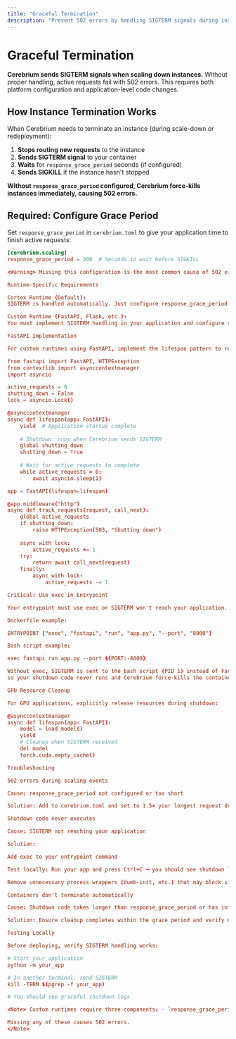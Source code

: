 ```yaml
---
title: "Graceful Termination"
description: "Prevent 502 errors by handling SIGTERM signals during instance shutdown"
---
```


# Graceful Termination

**Cerebrium sends SIGTERM signals when scaling down instances.** Without proper handling, active requests fail with 502 errors. This requires both platform configuration and application-level code changes.

## How Instance Termination Works

When Cerebrium needs to terminate an instance (during scale-down or redeployment):

1. **Stops routing new requests** to the instance  
2. **Sends SIGTERM signal** to your container  
3. **Waits** for `response_grace_period` seconds (if configured)  
4. **Sends SIGKILL** if the instance hasn't stopped  

**Without `response_grace_period` configured, Cerebrium force-kills instances immediately, causing 502 errors.**

## Required: Configure Grace Period

Set `response_grace_period` in `cerebrium.toml` to give your application time to finish active requests:

```toml
[cerebrium.scaling]
response_grace_period = 300  # Seconds to wait before SIGKILL

<Warning> Missing this configuration is the most common cause of 502 errors during scaling. Set this to **1.5× your longest expected request duration**. </Warning>

Runtime-Specific Requirements

Cortex Runtime (Default):
SIGTERM is handled automatically. Just configure response_grace_period — no code changes needed.

Custom Runtime (FastAPI, Flask, etc.):
You must implement SIGTERM handling in your application and configure response_grace_period. Both are required.

FastAPI Implementation

For custom runtimes using FastAPI, implement the lifespan pattern to respond to SIGTERM:

from fastapi import FastAPI, HTTPException
from contextlib import asynccontextmanager
import asyncio

active_requests = 0
shutting_down = False
lock = asyncio.Lock()

@asynccontextmanager
async def lifespan(app: FastAPI):
    yield  # Application startup complete
    
    # Shutdown: runs when Cerebrium sends SIGTERM
    global shutting_down
    shutting_down = True
    
    # Wait for active requests to complete
    while active_requests > 0:
        await asyncio.sleep(1)

app = FastAPI(lifespan=lifespan)

@app.middleware("http")
async def track_requests(request, call_next):
    global active_requests
    if shutting_down:
        raise HTTPException(503, "Shutting down")
    
    async with lock:
        active_requests += 1
    try:
        return await call_next(request)
    finally:
        async with lock:
            active_requests -= 1

Critical: Use exec in Entrypoint

Your entrypoint must use exec or SIGTERM won't reach your application.

Dockerfile example:

ENTRYPOINT ["exec", "fastapi", "run", "app.py", "--port", "8000"]

Bash script example:

exec fastapi run app.py --port ${PORT:-8000}

Without exec, SIGTERM is sent to the bash script (PID 1) instead of FastAPI,
so your shutdown code never runs and Cerebrium force-kills the container after the grace period.

GPU Resource Cleanup

For GPU applications, explicitly release resources during shutdown:

@asynccontextmanager
async def lifespan(app: FastAPI):
    model = load_model()
    yield
    # Cleanup when SIGTERM received
    del model
    torch.cuda.empty_cache()

Troubleshooting

502 errors during scaling events

Cause: response_grace_period not configured or too short

Solution: Add to cerebrium.toml and set to 1.5× your longest request duration

Shutdown code never executes

Cause: SIGTERM not reaching your application

Solution:

Add exec to your entrypoint command

Test locally: Run your app and press Ctrl+C — you should see shutdown logs

Remove unnecessary process wrappers (dumb-init, etc.) that may block signals

Containers don't terminate automatically

Cause: Shutdown code takes longer than response_grace_period or has infinite loops

Solution: Ensure cleanup completes within the grace period and verify no blocking operations

Testing Locally

Before deploying, verify SIGTERM handling works:

# Start your application
python -m your_app

# In another terminal, send SIGTERM
kill -TERM $(pgrep -f your_app)

# You should see graceful shutdown logs

<Note> Custom runtimes require three components: - `response_grace_period` configuration - SIGTERM handling code - `exec` in entrypoint

Missing any of these causes 502 errors.
</Note>



